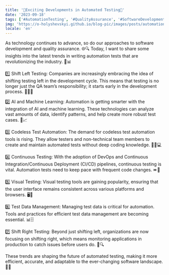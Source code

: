 ```yaml
---
title: '🚀Exciting Developments in Automated Testing🚀'
date: '2023-09-18'
tags: ['#AutomationTesting', '#QualityAssurance', '#SoftwareDevelopment', '#AI', '#DevOps', '#ContinuousTesting']
img: 'https://o-holyshevskyi.github.io/blog-pic/images/posts/automationTesting.jpg'
locale: 'en'
---
```


As technology continues to advance, so do our approaches to software development and quality assurance. 🌐🔍 Today, I want to share some insights into the latest trends in writing automation tests that are revolutionizing the industry. 🤖📊

1️⃣ Shift Left Testing: Companies are increasingly embracing the idea of shifting testing left in the development cycle. This means that testing is no longer just the QA team’s responsibility; it starts early in the development process. 🔄👩‍💻

2️⃣ AI and Machine Learning: Automation is getting smarter with the integration of AI and machine learning. These technologies can analyze vast amounts of data, identify patterns, and help create more robust test cases. 🤖📈

3️⃣ Codeless Test Automation: The demand for codeless test automation tools is rising. They allow testers and non-technical team members to create and maintain automated tests without deep coding knowledge. 🧩🚫💻

4️⃣ Continuous Testing: With the adoption of DevOps and Continuous Integration/Continuous Deployment (CI/CD) pipelines, continuous testing is vital. Automation tests need to keep pace with frequent code changes. ⏩🔄

5️⃣ Visual Testing: Visual testing tools are gaining popularity, ensuring that the user interface remains consistent across various platforms and browsers. 🖥️👀

6️⃣ Test Data Management: Managing test data is critical for automation. Tools and practices for efficient test data management are becoming essential. 📊🗄️

7️⃣ Shift Right Testing: Beyond just shifting left, organizations are now focusing on shifting right, which means monitoring applications in production to catch issues before users do. 🎯🔍

These trends are shaping the future of automated testing, making it more efficient, accurate, and adaptable to the ever-changing software landscape. 🌟💡